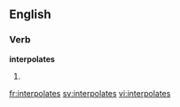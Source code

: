 
==English==

===Verb===
'''interpolates'''

# {{third-person singular of|[[interpolate]]}}

[[fr:interpolates]]
[[sv:interpolates]]
[[vi:interpolates]]